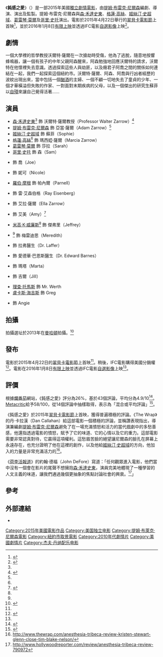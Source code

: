 {{noteTA
|G1=Show
}}
{{Infobox film
| name           = 鈍感之愛
| original_name  = {{lang|en|''Anesthesia''}}
| image          = Anesthesia poster.jpg
| alt            =
| caption        = 電影海報
| director       = [[提姆·布雷克·尼爾森|提姆·布雷克·尼爾森]]
| producer       = {{Plain list|
* {{link-en|茱莉·巴克|Julie Buck}}
* 喬希·海瑟（Josh Hetzler）
* 約翰·莫利（John Molli）
* 提姆·布雷克·尼爾森
* {{link-en|克里斯多福·J·斯科特|Christopher J. Scott}}}}
| writer         = 提姆·布雷克·尼爾森
| starring       = {{Plain list|
* [[山姆·華特斯頓|森·禾達史東]]
* [[格蓮·高絲|格蓮·高絲]]
* [[姬絲汀·史超域|姬絲汀·史超域]]
* [[寇瑞·斯托尔|哥里·史托]]
* [[葛雷琴·莫爾|葛雷琴·莫爾]]
* 提姆·布雷克·尼爾森}}
| music          = {{link-en|傑夫·丹拿|Jeff Danna}}
| cinematography = 克里斯蒂娜·沃羅斯（Christina Voros）
| studio         = Nicholson International Pictures<br>Hello Please<br>Grand Schema<br>Red Barn Films
| editing        = Mako Kamitsuna
| distributor    = {{link-en|IFC電影|IFC Films}}
| released       = {{Film date|2015|4|22|[[翠貝卡電影節|翠貝卡電影節]]|2016|1|8|美國}}
| runtime        = 90分鐘
| country        = 美國
| language       = 英語
| budget         =
| gross          = 2.6萬美元
| cn_name        = 钝感之爱
| hk_name        =
| tw_name        = 鈍感之愛
}}
《'''鈍感之愛'''》（{{lang-en|''Anesthesia''}}）是一部2015年美國[[獨立電影|獨立]][[劇情片|劇情電影]]，由[[提姆·布雷克·尼爾森|提姆·布雷克·尼爾森]]編劇、導演、演出及監製。提姆·布雷克·尼爾森與[[山姆·華特斯頓|森·禾達史東]]、[[格蓮·高絲|格蓮·高絲]]、[[姬絲汀·史超域|姬絲汀·史超域]]、[[葛雷琴·莫爾|葛雷琴·莫爾]]及[[寇瑞·斯托尔|哥里·史托]]演出。電影於2015年4月22日舉行的[[翠貝卡電影節|翠貝卡電影節]]上首映<ref name="Tribeca">{{cite web |url=http://variety.com/2015/film/news/tribeca-film-festival-2015-schwarzenegger-zombie-1201446961/|title=Tribeca Festival Adds Mary J. Blige, Cannibal Cop and a Schwarzenegger Zombie Movie |accessdate=2015-03-13|work=[[Variety_(magazine)|Variety]]}}</ref>，並於2016年1月8日[[有限上映|有限上映]]並透過IFC電影[[自選影像|自選影像]]上映<ref name="#1">{{cite web|url=http://www.ifcfilms.com/films/anesthesia/|title=Anesthesia|publisher=IFCFilms.com|accessdate=2015-11-11}}</ref>。

==劇情==
一個大學裡的哲學教授沃爾特·薩爾在一次搶劫時受傷，他為了逃脫，隨意地按響蜂鳴器，讓一個有孩子的中年父親阿森醒來，阿森勉強地回應沃爾特的請求，沃爾特在他懷裡失去意識。透過探索這些人與劫匪，以及癮君子阿喬之間的關係如何連結在一起，我們一起探索這個紐約市。沃爾特·薩爾、阿森、阿喬與行凶者經歷的波紋出現出來，當中包括一個[[酗酒|酗酒]]的主婦、一個不顧一切地失去了童貞的少年、一個才華橫溢但失敗的作家、一對面對末期疾病的父母，以及一個傑出的研究生蘇菲以[[自殘|自殘]]來讓自己覺得活著……

==演員==
{{Div col|2}}
*[[山姆·華特斯頓|森·禾達史東]]<ref name="Focus Film" /> 飾 沃爾特·薩爾教授（Professor Walter Zarrow）<ref name=Deadline1>{{cite web|last=Yamato|first=Jen|title=Tim Blake Nelson’s ‘Anesthesia’ Adds Glenn Close, Sam Waterston, Gretchen Mol, Michael K. Williams, Corey Stoll & More|url=http://www.deadline.com/2013/11/tim-blake-nelson-anesthesia-glenn-close-kristen-stewart-sam-waterston-corey-stoll-gretchen-mol-michael-k-williams/|publisher=Deadline|accessdate=2014-01-29}}</ref>
*[[提姆·布雷克·尼爾森|提姆·布雷克·尼爾森]] 飾 亞當·薩爾（Adam Zarrow）<ref name=Deadline1 />
*[[姬絲汀·史超域|姬絲汀·史超域]] 飾 蘇菲（Sophie）
*[[格蓮·高絲|格蓮·高絲]]<ref name=Deadline1 /> 飾 瑪西婭·薩爾（Marcia Zarrow）
*[[葛雷琴·莫爾|葛雷琴·莫爾]] 飾 莎拉（Sarah）
*[[寇瑞·斯托尔|哥里·史托]] 飾 森（Sam）
*{{link-en|K·托德·弗里曼|K. Todd Freeman}} 飾 喬（Joe）
*{{link-en|米奇·薩姆納|Mickey Sumner}} 飾 妮可（Nicole）
*[[羅伯·摩根|羅伯·摩根]] 飾 帕內爾（Parnell）
*{{link-en|李·維爾科夫|Lee Wilkof}} 飾 雷·艾森伯格（Ray Eisenberg）
*{{link-en|漢娜·馬克斯|Hannah Marks}} 飾 艾拉·薩爾（Ella Zarrow）
*{{link-en|張凱蒂|Katie Chang}} 飾 艾美（Amy）<ref>{{cite web|last=Ford|first=Rebecca|title='Bling Ring' Star Joins Indie 'Anesthesia'|url=http://www.hollywoodreporter.com/news/bling-ring-star-joins-indie-657037|publisher=Hollywood Reporter|accessdate=2014-01-29}}</ref>
*[[米高·K·威廉斯|米高·K·威廉斯]]<ref name=Deadline1 /> 飾 傑弗里（Jeffrey）
*{{link-en|葛蘿莉亞·魯本|Gloria Reuben}}<ref name=Deadline1 /> 飾 梅雷迪思（Meredith）
*{{link-en|史考特·考亨|Scott Cohen (actor)}} 飾 拉弗醫生（Dr. Laffer）
*{{link-en|尤·瓦茲奎茲|Yul Vazquez}} 飾 愛德華·巴恩斯醫生（Dr. Edward Barnes）
*{{link-en|娜塔莎·葛瑞森·華格那|Natasha Gregson Wagner}} 飾 瑪塔（Marta）
*{{link-en|潔西卡·赫克特|Jessica Hecht}} 飾 吉爾（Jill）
*[[理查·托馬斯|理查·托馬斯]] 飾 Mr. Werth
*[[盧卡斯·海吉斯|盧卡斯·海吉斯]] 飾 Greg
*{{link-en|Ekaterina Samsonov|Ekaterina Samsonov}} 飾 Angie
{{div col end}}

==拍攝==
拍攝選址於2013年在[[曼哈頓|曼哈頓]]拍攝。<ref name="Focus Film">{{cite web|last=Honeyford|first=Holly|title=Kristen Stewart Starts Filming Role in Tim Blake Nelson’s ‘Anesthesia’|url=http://www.focusfilm.co.uk/kristen-stewart-starts-filming-role-tim-blake-nelsons-anesthesia-4975|publisher=Focus Film|accessdate=2014-01-29}}</ref>

==發布==
電影於2015年4月22日的[[翠貝卡電影節|翠貝卡電影節]]上首映<ref name="Tribeca"/>。稍後，IFC電影購得美國分銷權<ref>{{cite web|url=http://www.hollywoodreporter.com/news/cannes-ifc-nabs-kristen-stewart-798805|title=Cannes: IFC Nabs Kristen Stewart Drama 'Anesthesia'|publisher=TheHollywoodReporter.com|first=Tatiana|last=Siegel|date=2015-05-29|accessdate=2015-12-10}}</ref>。電影在2016年1月8日[[有限上映|有限上映]]並透過IFC電影[[自選影像|自選影像]]上映<ref name="#1"/>。

==評價==
根據[[Rotten_Tomatoes|爛番茄]]網站，《鈍感之愛》評分為26%，基於43個評論，平均分為4.9/10<ref>{{cite web |url=http://www.rottentomatoes.com/m/anesthesia/ |title=Anesthesia (2016) |work=Rotten Tomatoes |accessdate=2016-01-04}}</ref>。[[Metacritic|Metacritic]]給予58/100，從14個評論中抽樣取得，表示為「混合或平均評論」<ref>{{cite web |url=http://www.metacritic.com/movie/anesthesia |title=Anesthesia |work=Metacritic |accessdate=2016-01-04}}</ref>。

《鈍感之愛》於2015年[[翠貝卡電影節|翠貝卡電影節]]上首映，獲得普遍積極的評論。《The Wrap》的丹·卡拉漢（Dan Callahan）給這部電影一個積極的評論，並稱讚表現指出，導演兼編劇[[提姆·布雷克·尼爾森|提姆·布雷克·尼爾森]]避免了在一場充滿憤怒和活力的當代戲劇中的多愁善感，他還指透過電影的憤怒，賦予了它的味道、它的心情以及它的重力。這部電影需要非常認真對待，它贏得這項權利。這愁眉苦臉的絕望讓尼爾森的臉孔在屏幕上永遠存在，也充分證明了他在這裡的創作，以及他給[[姬絲汀·史超域|姬絲汀·史超域]]的方向，他加入的力量是非常充滿活力的<ref>http://www.thewrap.com/anesthesia-tribeca-review-kristen-stewart-glenn-close-tim-blake-nelson/</ref>。

《[[The_Hollywood_Reporter|荷李活報道]]》的約翰·德福（John DeFore）寫道：「任何觀眾進入電影，他們當中沒有一個會在影片的尾聲不想擁抱[[山姆·華特斯頓|森·禾達史東]]，演員完美地體現了一種學習的人文主義的味道，讓我們通過幾個更抽象的焦點討論社會的興衰。<ref>http://www.hollywoodreporter.com/review/anesthesia-tribeca-review-790972</ref>」

==參考==
{{Reflist}}

==外部連結==
*{{IMDb title|3317208}}

{{Tim Blake Nelson}}
{{DEFAULTSORT:Anesthesia}}
[[Category:2015年美國電影作品|Category:2015年美國電影作品]]
[[Category:美国独立电影|Category:美国独立电影]]
[[Category:提姆·布萊克·尼爾森電影|Category:提姆·布萊克·尼爾森電影]]
[[Category:紐約市取景電影|Category:紐約市取景電影]]
[[Category:2010年代劇情片|Category:2010年代劇情片]]
[[Category:美國劇情片|Category:美國劇情片]]
[[Category:杰夫·丹纳配乐电影|Category:杰夫·丹纳配乐电影]]